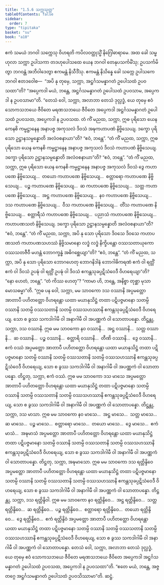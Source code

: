 ```yaml
---
title: "1.5.6 သက္ကသုတ္တ"
tableOfContents: false
sidebar:
  order: 7
type: "tipitaka"
basket: "su"
book: "a10"
---
```



<DynamicBreadcrumb />

<Division number="46" book="a10">

<Paragraph number="320" book="a10">
ဧကံ သမယံ ဘဂဝါ သက္ကေသု ဝိဟရတိ ကပိလဝတ္ထုသ္မိံ နိဂြေါဓာရာမေ. အထ ခေါ သမ္ဗဟုလာ သက္ကာ ဥပါသကာ တဒဟုပေါသထေ ယေန ဘဂဝါ တေနုပသင်္ကမိံသု; ဥပသင်္ကမိတွာ ဘဂဝန္တံ အဘိဝါဒေတွာ ဧကမန္တံ နိသီဒိံသု. ဧကမန္တံ နိသိန္နေ ခေါ သက္ကေ ဥပါသကေ ဘဂဝါ ဧတဒဝေါစ—  “အပိ နု တုမှေ, သက္ကာ, အဋ္ဌင်္ဂသမန္နာဂတံ ဥပေါသထံ ဥပဝသထာ”တိ? “အပ္ပေကဒါ မယံ, ဘန္တေ, အဋ္ဌင်္ဂသမန္နာဂတံ ဥပေါသထံ ဥပဝသာမ, အပ္ပေကဒါ န ဥပဝသာမာ”တိ. “တေသံ ဝေါ, သက္ကာ, အလာဘာ တေသံ ဒုလ္လဒ္ဓံ, ယေ တုမှေ ဧဝံ သောကသဘယေ ဇီဝိတေ မရဏသဘယေ ဇီဝိတေ အပ္ပေကဒါ အဋ္ဌင်္ဂသမန္နာဂတံ ဥပေါသထံ ဥပဝသထ, အပ္ပေကဒါ န ဥပဝသထ.
</Paragraph>

<Paragraph number="321" book="a10">
တံ ကိံ မညထ, သက္ကာ, ဣဓ ပုရိသော ယေန ကေနစိ ကမ္မဋ္ဌာနေန အနာပဇ္ဇ အကုသလံ ဒိဝသံ အဍ္ဎကဟာပဏံ နိဗ္ဗိသေယျ. ဒက္ခော ပုရိသော ဥဋ္ဌာနသမ္ပန္နောတိ အလံဝစနာယာ”တိ? “ဧဝံ, ဘန္တေ”.
</Paragraph>

<Paragraph number="322" book="a10">
“တံ ကိံ မညထ, သက္ကာ, ဣဓ ပုရိသော ယေန ကေနစိ ကမ္မဋ္ဌာနေန အနာပဇ္ဇ အကုသလံ ဒိဝသံ ကဟာပဏံ နိဗ္ဗိသေယျ. ဒက္ခော ပုရိသော ဥဋ္ဌာနသမ္ပန္နောတိ အလံဝစနာယာ”တိ? “ဧဝံ, ဘန္တေ”.
</Paragraph>

<Paragraph number="323" book="a10">
“တံ ကိံ မညထ, သက္ကာ, ဣဓ ပုရိသော ယေန ကေနစိ ကမ္မဋ္ဌာနေန အနာပဇ္ဇ အကုသလံ ဒိဝသံ ဒွေ ကဟာပဏေ နိဗ္ဗိသေယျ…  တယော ကဟာပဏေ နိဗ္ဗိသေယျ…  စတ္တာရော ကဟာပဏေ နိဗ္ဗိသေယျ…  ပဉ္စ ကဟာပဏေ နိဗ္ဗိသေယျ…  ဆ ကဟာပဏေ နိဗ္ဗိသေယျ…  သတ္တ ကဟာပဏေ နိဗ္ဗိသေယျ…  အဋ္ဌ ကဟာပဏေ နိဗ္ဗိသေယျ…  နဝ ကဟာပဏေ နိဗ္ဗိသေယျ…  ဒသ ကဟာပဏေ နိဗ္ဗိသေယျ…  ဝီသ ကဟာပဏေ နိဗ္ဗိသေယျ…  တိံသ ကဟာပဏေ နိဗ္ဗိသေယျ…  စတ္တာရီသံ ကဟာပဏေ နိဗ္ဗိသေယျ…  ပညာသံ ကဟာပဏေ နိဗ္ဗိသေယျ…  ကဟာပဏသတံ နိဗ္ဗိသေယျ. ဒက္ခော ပုရိသော ဥဋ္ဌာနသမ္ပန္နောတိ အလံဝစနာယာ”တိ? “ဧဝံ, ဘန္တေ”.
</Paragraph>

<Paragraph number="324" book="a10">
“တံ ကိံ မညထ, သက္ကာ, အပိ နု သော ပုရိသော ဒိဝသေ ဒိဝသေ ကဟာပဏသတံ ကဟာပဏသဟဿံ နိဗ္ဗိသမာနော လဒ္ဓံ လဒ္ဓံ နိက္ခိပန္တော ဝဿသတာယုကော ဝဿသတဇီဝီ မဟန္တံ ဘောဂက္ခန္ဓံ အဓိဂစ္ဆေယျာ”တိ? “ဧဝံ, ဘန္တေ”.
</Paragraph>

<Paragraph number="325" book="a10">
“တံ ကိံ မညထ, သက္ကာ, အပိ နု သော ပုရိသော ဘောဂဟေတု ဘောဂနိဒါနံ ဘောဂါဓိကရဏံ ဧကံ ဝါ ရတ္တိံ ဧကံ ဝါ ဒိဝသံ ဥပဍ္ဎံ ဝါ ရတ္တိံ ဥပဍ္ဎံ ဝါ ဒိဝသံ ဧကန္တသုခပ္ပဋိသံဝေဒီ ဝိဟရေယျာ”တိ? “နော ဟေတံ, ဘန္တေ”. “တံ ကိဿ ဟေတု”? “ကာမာ ဟိ, ဘန္တေ, အနိစ္စာ တုစ္ဆာ မုသာ မောသဓမ္မာ”တိ.
</Paragraph>

<Paragraph number="326" book="a10">
“ဣဓ ပန ဝေါ, သက္ကာ, မမ သာဝကော ဒသ ဝဿာနိ အပ္ပမတ္တော အာတာပီ ပဟိတတ္တော ဝိဟရန္တော ယထာ မယာနုသိဋ္ဌံ တထာ ပဋိပဇ္ဇမာနော သတမ္ပိ ဝဿာနိ သတမ္ပိ ဝဿသတာနိ သတမ္ပိ ဝဿသဟဿာနိ ဧကန္တသုခပ္ပဋိသံဝေဒီ ဝိဟရေယျ. သော စ ခွဿ သကဒါဂါမီ ဝါ အနာဂါမီ ဝါ အပဏ္ဏကံ ဝါ သောတာပန္နော. တိဋ္ဌန္တု, သက္ကာ, ဒသ ဝဿာနိ.
</Paragraph>

<Paragraph number="327" book="a10">
ဣဓ မမ သာဝကော နဝ ဝဿာနိ…  အဋ္ဌ ဝဿာနိ…  သတ္တ ဝဿာနိ…  ဆ ဝဿာနိ…  ပဉ္စ ဝဿာနိ…  စတ္တာရိ ဝဿာနိ…  တီဏိ ဝဿာနိ…  ဒွေ ဝဿာနိ…  ဧကံ ဝဿံ အပ္ပမတ္တော အာတာပီ ပဟိတတ္တော ဝိဟရန္တော ယထာ မယာနုသိဋ္ဌံ တထာ ပဋိပဇ္ဇမာနော သတမ္ပိ ဝဿာနိ သတမ္ပိ ဝဿသတာနိ သတမ္ပိ ဝဿသဟဿာနိ ဧကန္တသုခပ္ပဋိသံဝေဒီ ဝိဟရေယျ, သော စ ခွဿ သကဒါဂါမီ ဝါ အနာဂါမီ ဝါ အပဏ္ဏကံ ဝါ သောတာပန္နော. တိဋ္ဌတု, သက္ကာ, ဧကံ ဝဿံ.
</Paragraph>

<Paragraph number="328" book="a10">
ဣဓ မမ သာဝကော ဒသ မာသေ အပ္ပမတ္တော အာတာပီ ပဟိတတ္တော ဝိဟရန္တော ယထာ မယာနုသိဋ္ဌံ တထာ ပဋိပဇ္ဇမာနော သတမ္ပိ ဝဿာနိ သတမ္ပိ ဝဿသတာနိ သတမ္ပိ ဝဿသဟဿာနိ ဧကန္တသုခပ္ပဋိသံဝေဒီ ဝိဟရေယျ, သော စ ခွဿ သကဒါဂါမီ ဝါ အနာဂါမီ ဝါ အပဏ္ဏကံ ဝါ သောတာပန္နော. တိဋ္ဌန္တု, သက္ကာ, ဒသ မာသာ.
</Paragraph>

<Paragraph number="329" book="a10">
ဣဓ မမ သာဝကော နဝ မာသေ…  အဋ္ဌ မာသေ…  သတ္တ မာသေ…  ဆ မာသေ…  ပဉ္စ မာသေ…  စတ္တာရော မာသေ…  တယော မာသေ…  ဒွေ မာသေ…  ဧကံ မာသံ…  အဍ္ဎမာသံ အပ္ပမတ္တော အာတာပီ ပဟိတတ္တော ဝိဟရန္တော ယထာ မယာနုသိဋ္ဌံ တထာ ပဋိပဇ္ဇမာနော သတမ္ပိ ဝဿာနိ သတမ္ပိ ဝဿသတာနိ သတမ္ပိ ဝဿသဟဿာနိ ဧကန္တသုခပ္ပဋိသံဝေဒီ ဝိဟရေယျ, သော စ ခွဿ သကဒါဂါမီ ဝါ အနာဂါမီ ဝါ အပဏ္ဏကံ ဝါ သောတာပန္နော. တိဋ္ဌတု, သက္ကာ, အဍ္ဎမာသော.
</Paragraph>

<Paragraph number="330" book="a10">
ဣဓ မမ သာဝကော ဒသ ရတ္တိန္ဒိဝေ အပ္ပမတ္တော အာတာပီ ပဟိတတ္တော ဝိဟရန္တော ယထာ မယာနုသိဋ္ဌံ တထာ ပဋိပဇ္ဇမာနော သတမ္ပိ ဝဿာနိ သတမ္ပိ ဝဿသတာနိ သတမ္ပိ ဝဿသဟဿာနိ ဧကန္တသုခပ္ပဋိသံဝေဒီ ဝိဟရေယျ, သော စ ခွဿ သကဒါဂါမီ ဝါ အနာဂါမီ ဝါ အပဏ္ဏကံ ဝါ သောတာပန္နော. တိဋ္ဌန္တု, သက္ကာ, ဒသ ရတ္တိန္ဒိဝါ.
</Paragraph>

<Paragraph number="331" book="a10">
ဣဓ မမ သာဝကော နဝ ရတ္တိန္ဒိဝေ…  အဋ္ဌ ရတ္တိန္ဒိဝေ…  သတ္တ ရတ္တိန္ဒိဝေ…  ဆ ရတ္တိန္ဒိဝေ…  ပဉ္စ ရတ္တိန္ဒိဝေ…  စတ္တာရော ရတ္တိန္ဒိဝေ…  တယော ရတ္တိန္ဒိဝေ…  ဒွေ ရတ္တိန္ဒိဝေ…  ဧကံ ရတ္တိန္ဒိဝံ အပ္ပမတ္တော အာတာပီ ပဟိတတ္တော ဝိဟရန္တော ယထာ မယာနုသိဋ္ဌံ တထာ ပဋိပဇ္ဇမာနော သတမ္ပိ ဝဿာနိ သတမ္ပိ ဝဿသတာနိ သတမ္ပိ ဝဿသဟဿာနိ ဧကန္တသုခပ္ပဋိသံဝေဒီ ဝိဟရေယျ, သော စ ခွဿ သကဒါဂါမီ ဝါ အနာဂါမီ ဝါ အပဏ္ဏကံ ဝါ သောတာပန္နော. တေသံ ဝေါ, သက္ကာ, အလာဘာ တေသံ ဒုလ္လဒ္ဓံ, ယေ တုမှေ ဧဝံ သောကသဘယေ ဇီဝိတေ မရဏသဘယေ ဇီဝိတေ အပ္ပေကဒါ အဋ္ဌင်္ဂသမန္နာဂတံ ဥပေါသထံ ဥပဝသထ, အပ္ပေကဒါ န ဥပဝသထာ”တိ. “ဧတေ မယံ, ဘန္တေ, အဇ္ဇတဂ္ဂေ အဋ္ဌင်္ဂသမန္နာဂတံ ဥပေါသထံ ဥပဝသိဿာမာ”တိ.

</Paragraph>
</Division>

<Paragraph number="332" type="center" book="a10">
ဆဋ္ဌံ.
</Paragraph>